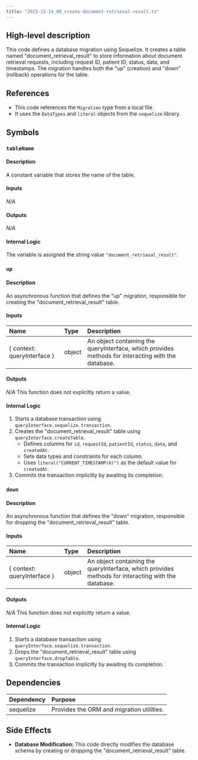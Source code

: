 ```yaml
---
title: "2023-12-14_00_create-document-retrieval-result.ts"
---
```


## High-level description
This code defines a database migration using Sequelize. It creates a table named "document_retrieval_result" to store information about document retrieval requests, including request ID, patient ID, status, data, and timestamps. The migration handles both the "up" (creation) and "down" (rollback) operations for the table.

## References
- This code references the `Migration` type from a local file.
- It uses the `DataTypes` and `literal` objects from the `sequelize` library.

## Symbols

### `tableName`
#### Description
A constant variable that stores the name of the table.

#### Inputs
_N/A_

#### Outputs
_N/A_

#### Internal Logic
The variable is assigned the string value `"document_retrieval_result"`.

### `up`
#### Description
An asynchronous function that defines the "up" migration, responsible for creating the "document_retrieval_result" table.

#### Inputs
| Name | Type | Description |
|:-----|:-----|:------------|
| \{ context: queryInterface \} | object | An object containing the queryInterface, which provides methods for interacting with the database. |

#### Outputs
_N/A_ This function does not explicitly return a value.

#### Internal Logic
1. Starts a database transaction using `queryInterface.sequelize.transaction`.
2. Creates the "document_retrieval_result" table using `queryInterface.createTable`.
   - Defines columns for `id`, `requestId`, `patientId`, `status`, `data`, and `createdAt`.
   - Sets data types and constraints for each column.
   - Uses `literal("CURRENT_TIMESTAMP(6)")` as the default value for `createdAt`.
3. Commits the transaction implicitly by awaiting its completion.

### `down`
#### Description
An asynchronous function that defines the "down" migration, responsible for dropping the "document_retrieval_result" table.

#### Inputs
| Name | Type | Description |
|:-----|:-----|:------------|
| \{ context: queryInterface \} | object | An object containing the queryInterface, which provides methods for interacting with the database. |

#### Outputs
_N/A_ This function does not explicitly return a value.

#### Internal Logic
1. Starts a database transaction using `queryInterface.sequelize.transaction`.
2. Drops the "document_retrieval_result" table using `queryInterface.dropTable`.
3. Commits the transaction implicitly by awaiting its completion.

## Dependencies
| Dependency | Purpose |
|:-----------|:--------|
| sequelize | Provides the ORM and migration utilities. |

## Side Effects
- **Database Modification:** This code directly modifies the database schema by creating or dropping the "document_retrieval_result" table.
